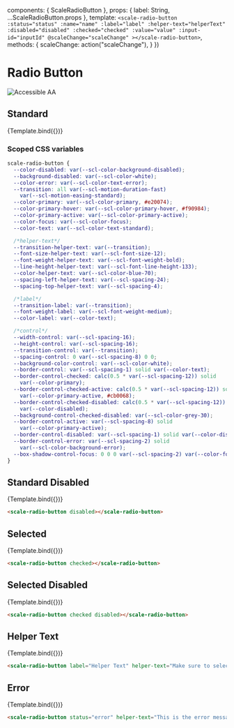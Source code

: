 
<Meta
  title="Components/Radio Button"
  component={ScaleRadioButton}
  argTypes={{}}
/>

  components: { ScaleRadioButton },
  props: {
    label: String,
    ...ScaleRadioButton.props
  },
  template: `
    <scale-radio-button
      :status="status"
      :name="name"
      :label="label"
      :helper-text="helperText"
      :disabled="disabled"
      :checked="checked"
      :value="value"
      :input-id="inputId"
      @scaleChange="scaleChange"
    ></scale-radio-button>
  `,
  methods: {
    scaleChange: action("scaleChange"),
  }
})

<div style={{display: 'inline-flex', alignItems: 'center', justifyContent: 'space-between', width: '100%'}}>
    <h1>Radio Button</h1>
    <img src="assets/aa.png" alt="Accessible AA" />
</div>

## Standard

<Canvas withSource="none">
  <Story
    name="Standard"
    args={{
      label: "Radio"
    }}
  >
    {Template.bind({})}
  </Story>
</Canvas>

<ArgsTable story="Standard" />

### Scoped CSS variables

```css
scale-radio-button {
  --color-disabled: var(--scl-color-background-disabled);
  --background-disabled: var(--scl-color-white);
  --color-error: var(--scl-color-text-error);
  --transition: all var(--scl-motion-duration-fast)
    var(--scl-motion-easing-standard);
  --color-primary: var(--scl-color-primary, #e20074);
  --color-primary-hover: var(--scl-color-primary-hover, #f90984);
  --color-primary-active: var(--scl-color-primary-active);
  --color-focus: var(--scl-color-focus);
  --color-text: var(--scl-color-text-standard);

  /*helper-text*/
  --transition-helper-text: var(--transition);
  --font-size-helper-text: var(--scl-font-size-12);
  --font-weight-helper-text: var(--scl-font-weight-bold);
  --line-height-helper-text: var(--scl-font-line-height-133);
  --color-helper-text: var(--scl-color-blue-70);
  --spacing-left-helper-text: var(--scl-spacing-24);
  --spacing-top-helper-text: var(--scl-spacing-4);

  /*label*/
  --transition-label: var(--transition);
  --font-weight-label: var(--scl-font-weight-medium);
  --color-label: var(--color-text);

  /*control*/
  --width-control: var(--scl-spacing-16);
  --height-control: var(--scl-spacing-16);
  --transition-control: var(--transition);
  --spacing-control: 0 var(--scl-spacing-8) 0 0;
  --background-color-control: var(--scl-color-white);
  --border-control: var(--scl-spacing-1) solid var(--color-text);
  --border-control-checked: calc(0.5 * var(--scl-spacing-12)) solid
    var(--color-primary);
  --border-control-checked-active: calc(0.5 * var(--scl-spacing-12)) solid
    var(--color-primary-active, #cb0068);
  --border-control-checked-disabled: calc(0.5 * var(--scl-spacing-12)) solid
    var(--color-disabled);
  --background-control-checked-disabled: var(--scl-color-grey-30);
  --border-control-active: var(--scl-spacing-8) solid
    var(--color-primary-active);
  --border-control-disabled: var(--scl-spacing-1) solid var(--color-disabled);
  --border-control-error: var(--scl-spacing-2) solid
    var(--scl-color-background-error);
  --box-shadow-control-focus: 0 0 0 var(--scl-spacing-2) var(--color-focus);
}
```

## Standard Disabled

<Canvas withSource="none">
  <Story
    name="Standard Disabled"
    args={{
      label: "Standard Disabled",
      disabled: true
    }}
  >
    {Template.bind({})}
  </Story>
</Canvas>

```html
<scale-radio-button disabled></scale-radio-button>
```


## Selected

<Canvas withSource="none">
  <Story
    name="Selected"
    args={{
      label: "Selected",
      checked: true
    }}
  >
    {Template.bind({})}
  </Story>
</Canvas>

```html
<scale-radio-button checked></scale-radio-button>
```


## Selected Disabled

<Canvas withSource="none">
  <Story
    name="Selected Disabled"
    args={{
      label: "Selected Disabled",
      checked: true,
      disabled: true
    }}
  >
    {Template.bind({})}
  </Story>
</Canvas>

```html
<scale-radio-button checked disabled></scale-radio-button>
```

## Helper Text

<Canvas withSource="none">
    <Story
        name="Helper Text"
        args={{
            label: "Helper Text",
            helperText: "Make sure to select this"
        }}
    >
        {Template.bind({})}
    </Story>
</Canvas>

```html
<scale-radio-button label="Helper Text" helper-text="Make sure to select this"></scale-radio-button>
```

## Error

<Canvas withSource="none">
  <Story
    name="Error"
    args={{
      label: "Standard with error",
      status: "error",
      helperText: "This is the error message"
    }}
  >
    {Template.bind({})}
  </Story>
</Canvas>

```html
<scale-radio-button status="error" helper-text="This is the error message"></scale-radio-button>
```
